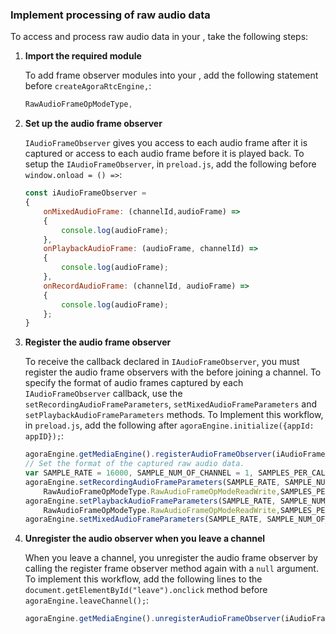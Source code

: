 
<PlatformWrapper platform="electron">

### Implement processing of raw audio data

To access and process raw audio data in your <Vpl k="CLIENT" />, take the following steps:

1. **Import the required <Vg k="COMPANY" /> module**

    To add <Vg k="VSDK" /> frame observer modules into your <Vpl k="CLIENT" />, add the following statement before `createAgoraRtcEngine,`:

    ``` javascript
    RawAudioFrameOpModeType,
    ```

1.  **Set up the audio frame observer**

    `IAudioFrameObserver` gives you access to each audio frame after it is captured or access to each audio frame before it is played back. To setup the `IAudioFrameObserver`, in `preload.js`, add the following before `window.onload = () =>`:

    ``` javascript
    const iAudioFrameObserver = 
    {
        onMixedAudioFrame: (channelId,audioFrame) =>
        {
            console.log(audioFrame);
        },
        onPlaybackAudioFrame: (audioFrame, channelId) =>
        {
            console.log(audioFrame);
        },
        onRecordAudioFrame: (channelId, audioFrame) =>
        {
            console.log(audioFrame);
        };
    }
    ```

1.  **Register the audio frame observer**

    To receive the callback declared in `IAudioFrameObserver`, you must register the audio frame observers with the <Vg k="ENGINE" /> before joining a channel. To specify the format of audio frames captured by each `IAudioFrameObserver` callback, use the `setRecordingAudioFrameParameters`, `setMixedAudioFrameParameters` and `setPlaybackAudioFrameParameters` methods. To Implement this workflow, in `preload.js`, add the following after `agoraEngine.initialize({appId: appID});`:

    ``` javascript
    agoraEngine.getMediaEngine().registerAudioFrameObserver(iAudioFrameObserver);
    // Set the format of the captured raw audio data.
    var SAMPLE_RATE = 16000, SAMPLE_NUM_OF_CHANNEL = 1, SAMPLES_PER_CALL = 1024;
    agoraEngine.setRecordingAudioFrameParameters(SAMPLE_RATE, SAMPLE_NUM_OF_CHANNEL,
        RawAudioFrameOpModeType.RawAudioFrameOpModeReadWrite,SAMPLES_PER_CALL);
    agoraEngine.setPlaybackAudioFrameParameters(SAMPLE_RATE, SAMPLE_NUM_OF_CHANNEL,
        RawAudioFrameOpModeType.RawAudioFrameOpModeReadWrite,SAMPLES_PER_CALL);
    agoraEngine.setMixedAudioFrameParameters(SAMPLE_RATE, SAMPLE_NUM_OF_CHANNEL, SAMPLES_PER_CALL)
    ```

1.  **Unregister the audio observer when you leave a channel**

    When you leave a channel, you unregister the audio frame observer by calling the register frame observer method again with a `null` argument. To implement this workflow, add the following lines to the `document.getElementById("leave").onclick` method before `agoraEngine.leaveChannel();`:

    ``` javascript
    agoraEngine.getMediaEngine().unregisterAudioFrameObserver(iAudioFrameObserver);
    ```

</PlatformWrapper>